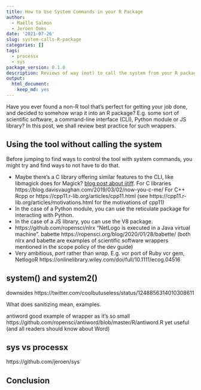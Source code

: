 ```yaml
---
title: How to Use System Commands in your R Package
author:
  - Maëlle Salmon
  - Jeroen Ooms
date: '2021-07-26'
slug: system-calls-R-package
categories: []
tags:
  - processx
  - sys
package_version: 0.1.0
description: Reviews of way (not) to call the system from your R package.
output:
  html_document:
    keep_md: yes
---
```


Have you ever found a non-R tool that's perfect for getting your job done, and decided to somehow wrap it into an R package?
E.g. some sort of scientific software, a command-line interface (CLI), Python module or JS library?
In this post, we shall review best practice for such wrappers.

## Using the tool without calling the system

Before jumping to find ways to control the tool with system commands, you might try and find ways to not have to do that.

* Maybe there's a C library offering similar features to the CLI, like libmagick does for Magick? [blog post about ijtiff](/blog/2018/04/12/ijtiff/). For C libraries https://blog.davisvaughan.com/2019/03/02/now-you-c-me/ For C++ Rcpp or https://cpp11.r-lib.org/articles/cpp11.html (see https://cpp11.r-lib.org/articles/motivations.html for the motivations of cpp11)
* In the case of a Python module, you can use the reticulate package for interacting with Python.
* In the case of a JS library, you can use the V8 package.
* https://github.com/ropensci/nlrx "NetLogo is executed in a Java virtual machine". babette https://ropensci.org/blog/2020/01/28/babette/ (both nlrx and babette are examples of scientific software wrappers mentioned in the scope policy of the dev guide)
* Very ambitious, _port_ rather than _wrap_. E.g. vcr port of Ruby vcr gem, NetlogoR https://onlinelibrary.wiley.com/doi/full/10.1111/ecog.04516

## system() and system2()

downsides https://twitter.com/coolbutuseless/status/1248856314010308611

What does sanitizing mean, examples.

antiword good example of wrapper as it's so small https://github.com/ropensci/antiword/blob/master/R/antiword.R yet useful (and all readers should know about Word)

## sys vs processx

https://github.com/jeroen/sys

## Conclusion